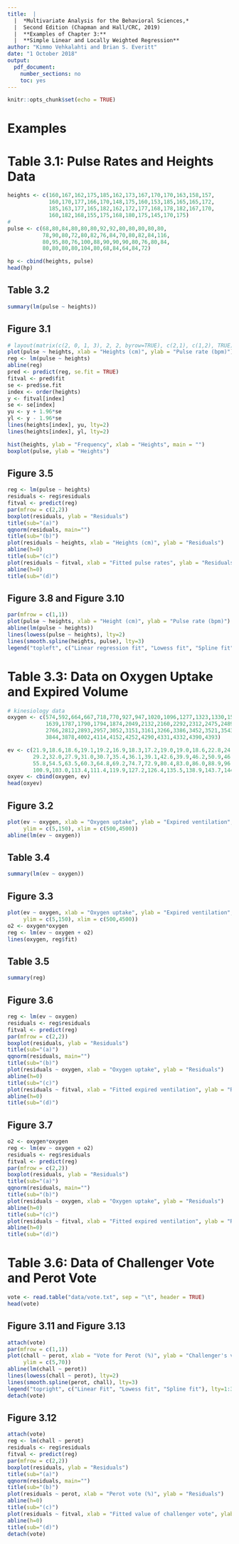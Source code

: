 ```yaml
---
title:  |  
  |  *Multivariate Analysis for the Behavioral Sciences,*
  |  Second Edition (Chapman and Hall/CRC, 2019)
  |  **Examples of Chapter 3:**
  |  **Simple Linear and Locally Weighted Regression**
author: "Kimmo Vehkalahti and Brian S. Everitt"
date: "1 October 2018"
output: 
  pdf_document:
    number_sections: no
    toc: yes
---
```


```r
knitr::opts_chunk$set(echo = TRUE)
```
\pagebreak

# Examples

# Table 3.1: Pulse Rates and Heights Data

```r
heights <- c(160,167,162,175,185,162,173,167,170,170,163,158,157,
             160,170,177,166,170,148,175,160,153,185,165,165,172,
             185,163,177,165,182,162,172,177,168,178,182,167,170,
             160,182,168,155,175,168,180,175,145,170,175)
#
pulse <- c(68,80,84,80,80,80,92,92,80,80,80,80,80,
           78,90,80,72,80,82,76,84,70,80,82,84,116,
           80,95,80,76,100,88,90,90,90,80,76,80,84,
           80,80,80,80,104,80,68,84,64,84,72)

hp <- cbind(heights, pulse)
head(hp)
```

## Table 3.2

```r
summary(lm(pulse ~ heights))
```
\pagebreak

## Figure 3.1

```r
# layout(matrix(c(2, 0, 1, 3), 2, 2, byrow=TRUE), c(2,1), c(1,2), TRUE)
plot(pulse ~ heights, xlab = "Heights (cm)", ylab = "Pulse rate (bpm)")
reg <- lm(pulse ~ heights)
abline(reg)
pred <- predict(reg, se.fit = TRUE)
fitval <- pred$fit
se <- pred$se.fit
index <- order(heights)
y <- fitval[index]
se <- se[index]
yu <- y + 1.96*se
yl <- y - 1.96*se
lines(heights[index], yu, lty=2)
lines(heights[index], yl, lty=2)
```
\pagebreak

```r
hist(heights, ylab = "Frequency", xlab = "Heights", main = "")
boxplot(pulse, ylab = "Heights")
```
\pagebreak

## Figure 3.5
```r
reg <- lm(pulse ~ heights)
residuals <- reg$residuals
fitval <- predict(reg)
par(mfrow = c(2,2))
boxplot(residuals, ylab = "Residuals")
title(sub="(a)")
qqnorm(residuals, main="")
title(sub="(b)")
plot(residuals ~ heights, xlab = "Heights (cm)", ylab = "Residuals")
abline(h=0)
title(sub="(c)")
plot(residuals ~ fitval, xlab = "Fitted pulse rates", ylab = "Residuals")
abline(h=0)
title(sub="(d)")
```
\pagebreak

## Figure 3.8 and Figure 3.10
```r
par(mfrow = c(1,1))
plot(pulse ~ heights, xlab = "Height (cm)", ylab = "Pulse rate (bpm)")
abline(lm(pulse ~ heights))
lines(lowess(pulse ~ heights), lty=2)
lines(smooth.spline(heights, pulse), lty=3)
legend("topleft", c("Linear regression fit", "Lowess fit", "Spline fit"), lty=1:3)
```
\pagebreak

# Table 3.3: Data on Oxygen Uptake and Expired Volume
```r
# kinesiology data
oxygen <- c(574,592,664,667,718,770,927,947,1020,1096,1277,1323,1330,1599,
            1639,1787,1790,1794,1874,2049,2132,2160,2292,2312,2475,2489,2490,2577,
            2766,2812,2893,2957,3052,3151,3161,3266,3386,3452,3521,3543,3676,3741,
            3844,3878,4002,4114,4152,4252,4290,4331,4332,4390,4393)

ev <- c(21.9,18.6,18.6,19.1,19.2,16.9,18.3,17.2,19.0,19.0,18.6,22.8,24.6,24.9,
        29.2,32.0,27.9,31.0,30.7,35.4,36.1,39.1,42.6,39.9,46.2,50.9,46.5,46.3,
        55.8,54.5,63.5,60.3,64.8,69.2,74.7,72.9,80.4,83.0,86.0,88.9,96.8,89.1,
        100.9,103.0,113.4,111.4,119.9,127.2,126.4,135.5,138.9,143.7,144.8)
oxyev <- cbind(oxygen, ev)
head(oxyev)
```
\pagebreak

## Figure 3.2
```r
plot(ev ~ oxygen, xlab = "Oxygen uptake", ylab = "Expired ventilation", 
     ylim = c(5,150), xlim = c(500,4500))
abline(lm(ev ~ oxygen))
```
\pagebreak

## Table 3.4
```r
summary(lm(ev ~ oxygen))
```
\pagebreak

## Figure 3.3
```r
plot(ev ~ oxygen, xlab = "Oxygen uptake", ylab = "Expired ventilation",
     ylim = c(5,150), xlim = c(500,4500))
o2 <- oxygen*oxygen
reg <- lm(ev ~ oxygen + o2)
lines(oxygen, reg$fit)
```
\pagebreak

## Table 3.5
```r
summary(reg)
```
\pagebreak

## Figure 3.6
```r
reg <- lm(ev ~ oxygen)
residuals <- reg$residuals
fitval <- predict(reg)
par(mfrow = c(2,2))
boxplot(residuals, ylab = "Residuals")
title(sub="(a)")
qqnorm(residuals, main="")
title(sub="(b)")
plot(residuals ~ oxygen, xlab = "Oxygen uptake", ylab = "Residuals")
abline(h=0)
title(sub="(c)")
plot(residuals ~ fitval, xlab = "Fitted expired ventilation", ylab = "Residuals")
abline(h=0)
title(sub="(d)")
```
\pagebreak

## Figure 3.7
```r
o2 <- oxygen*oxygen
reg <- lm(ev ~ oxygen + o2)
residuals <- reg$residuals
fitval <- predict(reg)
par(mfrow = c(2,2))
boxplot(residuals, ylab = "Residuals")
title(sub="(a)")
qqnorm(residuals, main="")
title(sub="(b)")
plot(residuals ~ oxygen, xlab = "Oxygen uptake", ylab = "Residuals")
abline(h=0)
title(sub="(c)")
plot(residuals ~ fitval, xlab = "Fitted expired ventilation", ylab = "Residuals")
abline(h=0)
title(sub="(d)")
```
\pagebreak

# Table 3.6: Data of Challenger Vote and Perot Vote
```r
vote <- read.table("data/vote.txt", sep = "\t", header = TRUE)
head(vote)
```
## Figure 3.11 and Figure 3.13
```r
attach(vote)
par(mfrow = c(1,1))
plot(chall ~ perot, xlab = "Vote for Perot (%)", ylab = "Challenger's vote share (%)",
     ylim = c(5,70))
abline(lm(chall ~ perot))
lines(lowess(chall ~ perot), lty=2)
lines(smooth.spline(perot, chall), lty=3)
legend("topright", c("Linear Fit", "Lowess fit", "Spline fit"), lty=1:3)
detach(vote)
```
## Figure 3.12
```r
attach(vote)
reg <- lm(chall ~ perot)
residuals <- reg$residuals
fitval <- predict(reg)
par(mfrow = c(2,2))
boxplot(residuals, ylab = "Residuals")
title(sub="(a)")
qqnorm(residuals, main="")
title(sub="(b)")
plot(residuals ~ perot, xlab = "Perot vote (%)", ylab = "Residuals")
abline(h=0)
title(sub="(c)")
plot(residuals ~ fitval, xlab = "Fitted value of challenger vote", ylab = "Residuals")
abline(h=0)
title(sub="(d)")
detach(vote)
```

